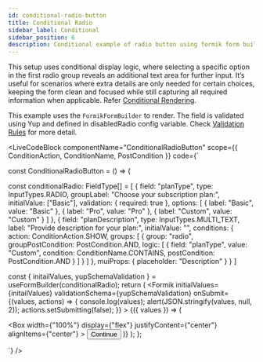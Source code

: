 ```yaml
---
id: conditional-radio-button
title: Conditional Radio 
sidebar_label: Conditional
sidebar_position: 6 
description: Conditional example of radio button using formik form builder.
---
```



This setup uses conditional display logic, where selecting a specific option in the first radio group reveals an additional text area for further input. It’s useful for scenarios where extra details are only needed for certain choices, keeping the form clean and focused while still capturing all required information when applicable. Refer [Conditional Rendering](/docs/getting-started/my-doc-configuration#conditional-rendering).

This example uses the `FormikFormBuilder` to render.
The field is validated using Yup and defined in disabledRadio config variable. Check [Validation Rules](/docs/getting-started/my-doc-configuration#validation-rules) for more detail.

<LiveCodeBlock
  componentName="ConditionalRadioButton"
  scope={{ ConditionAction, ConditionName, PostCondition }}
  code={`

const ConditionalRadioButton = () => {
   
const conditionalRadio: FieldType[] = [
    {
        field: "planType",
        type: InputTypes.RADIO,
        groupLabel: "Choose your subscription plan:",
        initialValue: ["Basic"],
        validation: { required: true },
        options: [
            { label: "Basic", value: "Basic" },
            { label: "Pro", value: "Pro" },
            { label: "Custom", value: "Custom" }
        ]
    },
    {
        field: "planDescription",
        type: InputTypes.MULTI_TEXT,
        label: "Provide description for your plan:",
        initialValue: "",
        conditions: {
            action: ConditionAction.SHOW,
            groups: [
                {
                    group: "radio",
                    groupPostCondition: PostCondition.AND,
                    logic: [
                        {
                            field: "planType",
                            value: "Custom",
                            condition: ConditionName.CONTAINS,
                            postCondition: PostCondition.AND
                        }
                    ]
                }
            ]
        },
        muiProps: { placeholder: "Description" }
    }
  ]

  const { initailValues, yupSchemaValidation } = useFormBuilder(conditionalRadio);
  return (
    <Formik
      initialValues={initailValues}
      validationSchema={yupSchemaValidation}
      onSubmit={(values, actions) => {
        console.log(values);
        alert(JSON.stringify(values, null, 2));
        actions.setSubmitting(false);
      }}
    >
      {({ values }) => (
        <Form>
          <FormBuilder
            group="form"
            values={values}
            data-test="form"
            fields={conditionalRadio}
          />
          <Box
            width={"100%"}
            display={"flex"}
            justifyContent={"center"}
            alignItems={"center"}
          >
            <Button variant="solid" type="submit">
              Continue
            </Button>
          </Box>
        </Form>
      )}
    </Formik>
  );
};


`}
/>